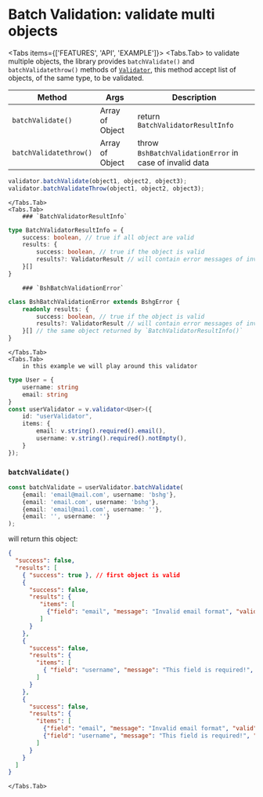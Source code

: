 
# Batch Validation: validate multi objects

<Tabs items={['FEATURES', 'API', 'EXAMPLE']}>
    <Tabs.Tab>
to validate multiple objects, the library provides `batchValidate()` and `batchValidatethrow()` methods of [`Validator`](/ts-validation/v-validator), this method accept list of objects, of the same type, to be validated.

| Method                 | Args            | Description                                             |
|------------------------|-----------------|---------------------------------------------------------|
| `batchValidate()`      | Array of Object | return `BatchValidatorResultInfo`                       |
| `batchValidatethrow()` | Array of Object | throw `BshBatchValidationError` in case of invalid data |

```typescript
validator.batchValidate(object1, object2, object3);
validator.batchValidateThrow(object1, object2, object3);
```
    </Tabs.Tab>
    <Tabs.Tab>
        ### `BatchValidatorResultInfo`

```ts
type BatchValidatorResultInfo = {
    success: boolean, // true if all object are valid
    results: {
        success: boolean, // true if the object is valid
        results?: ValidatorResult // will contain error messages of invalid property
    }[]
}
```

        ### `BshBatchValidationError`
```ts
class BshBatchValidationError extends BshgError {
    readonly results: {
        success: boolean, // true if the object is valid
        results?: ValidatorResult // will contain error messages of invalid property
    }[] // the same object returned by `BatchValidatorResultInfo()`
}
```
    </Tabs.Tab>
    <Tabs.Tab>
        in this example we will play around this validator
```ts
type User = {
    username: string
    email: string
}
const userValidator = v.validator<User>({
    id: "userValidator",
    items: {
        email: v.string().required().email(),
        username: v.string().required().notEmpty(),
    }
});
```

### `batchValidate()`

```ts
const batchValidate = userValidator.batchValidate(
    {email: 'email@mail.com', username: 'bshg'},
    {email: 'email.com', username: 'bshg'},
    {email: 'email@mail.com', username: ''},
    {email: '', username: ''}
);
```
will return this object:
```json
{
  "success": false,
  "results": [
    { "success": true }, // first object is valid
    {
      "success": false,
      "results": {
         "items": [
           {"field": "email", "message": "Invalid email format", "valid": false, "value": "email.com" }
         ]
      }
    },
    {
      "success": false,
      "results": {
        "items": [
          { "field": "username", "message": "This field is required!", "valid": false, "value": ""}
        ]
      }
    },
    {
      "success": false,
      "results": {
        "items": [
          {"field": "email", "message": "Invalid email format", "valid": false, "value": "" },
          {"field": "username", "message": "This field is required!", "valid": false, "value": ""}
        ]
      }
    }
  ]
}
```
    </Tabs.Tab>
</Tabs>

